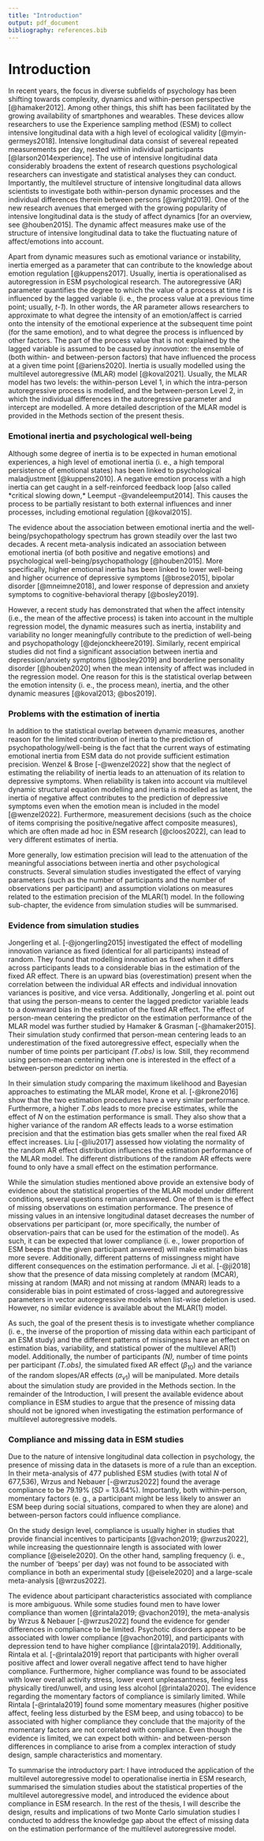 ```yaml
---
title: "Introduction"
output: pdf_document
bibliography: references.bib
---
```


# Introduction

In recent years, the focus in diverse subfields of psychology has been shifting towards complexity, dynamics and within-person perspective [@hamaker2012]. Among other things, this shift has been facilitated by the growing availability of smartphones and wearables. These devices allow researchers to use the Experience sampling method (ESM) to collect intensive longitudinal data with a high level of ecological validity [@myin-germeys2018]. Intensive longitudinal data consist of severeal repeated measurements per day, nested within individual participants [@larson2014experience]. The use of intensive longitudinal data considerably broadens the extent of research questions psychological researchers can investigate and statistical analyses they can conduct. Importantly, the multilevel structure of intensive longitudinal data allows scientists to investigate both within-person dynamic processes and the individual differences therein between persons [@wright2019]. One of the new research avenues that emerged with the growing popularity of intensive longitudinal data is the study of affect dynamics [for an overview, see @houben2015]. The dynamic affect measures make use of the structure of intensive longitudinal data to take the fluctuating nature of affect/emotions into account.

Apart from dynamic measures such as emotional variance or instability, inertia emerged as a parameter that can contribute to the knowledge about emotion regulation [@kuppens2017]. Usually, inertia is operationalised as autoregression in ESM psychological research. The autoregressive (AR) parameter quantifies the degree to which the value of a process at time *t* is influenced by the lagged variable (i. e., the process value at a previous time point; usually, *t-1*). In other words, the AR parameter allows researchers to approximate to what degree the intensity of an emotion/affect is carried onto the intensity of the emotional experience at the subsequent time point (for the same emotion), and to what degree the process is influenced by other factors. The part of the process value that is not explained by the lagged variable is assumed to be caused by *innovation*: the ensemble of (both within- and between-person factors) that have influenced the process at a given time point [@ariens2020]. Inertia is usually modelled using the multilevel autoregressive (MLAR) model [@koval2021]. Usually, the MLAR model has two levels: the within-person Level 1, in which the intra-person autoregressive process is modelled, and the between-person Level 2, in which the individual differences in the autoregressive parameter and intercept are modelled. A more detailed description of the MLAR model is provided in the Methods section of the present thesis.

### Emotional inertia and psychological well-being

Although some degree of inertia is to be expected in human emotional experiences, a high level of emotional inertia (i. e., a high temporal persistence of emotional states) has been linked to psychological maladjustment [@kuppens2010]. A negative emotion process with a high inertia can get caught in a self-reinforced feedback loop [also called *critical slowing down,* Leemput -@vandeleemput2014]. This causes the process to be partially resistant to both external influences and inner processes, including emotional regulation [@koval2015].

The evidence about the association between emotional inertia and the well-being/psychopathology spectrum has grown steadily over the last two decades. A recent meta-analysis indicated an association between emotional inertia (of both positive and negative emotions) and psychological well-being/psychopathology [@houben2015]. More specifically, higher emotional inertia has been linked to lower well-being and higher ocurrence of depressive symptoms [@brose2015], bipolar disorder [@mneimne2018], and lower response of depression and anxiety symptoms to cognitive-behavioral therapy [@bosley2019].

However, a recent study has demonstrated that when the affect intensity (i.e., the mean of the affective process) is taken into account in the multiple regression model, the dynamic measures such as inertia, instability and variability no longer meaningfully contribute to the prediction of well-being and psychopathology [@dejonckheere2019]. Similarly, recent empirical studies did not find a significant association between inertia and depression/anxiety symptoms [@bosley2019] and borderline personality disorder [@houben2020] when the mean intensity of affect was included in the regression model. One reason for this is the statistical overlap between the emotion intensity (i. e., the process mean), inertia, and the other dynamic measures [@koval2013; @bos2019].

### Problems with the estimation of inertia

In addition to the statistical overlap between dynamic measures, another reason for the limited contribution of inertia to the prediction of psychopathology/well-being is the fact that the current ways of estimating emotional inertia from ESM data do not provide sufficient estimation precision. Wenzel & Brose [-@wenzel2022] show that the neglect of estimating the reliability of inertia leads to an attenuation of its relation to depressive symptoms. When reliability is taken into account via multilevel dynamic structural equation modelling and inertia is modelled as latent, the inertia of negative affect contributes to the prediction of depressive symptoms even when the emotion mean is included in the model [@wenzel2022]. Furthermore, measurement decisions (such as the choice of items comprising the positive/negative affect composite measures), which are often made ad hoc in ESM research [@cloos2022], can lead to very different estimates of inertia.

More generally, low estimation precision will lead to the attenuation of the meaningful associations between inertia and other psychological constructs. Several simulation studies investigated the effect of varying parameters (such as the number of participants and the number of observations per participant) and assumption violations on measures related to the estimation precision of the MLAR(1) model. In the following sub-chapter, the evidence from simulation studies will be summarised.

### Evidence from simulation studies

Jongerling et al. [-@jongerling2015] investigated the effect of modelling innovation variance as fixed (identical for all participants) instead of random. They found that modelling innovation as fixed when it differs across participants leads to a considerable bias in the estimation of the fixed AR effect. There is an upward bias (overestimation) present when the correlation between the individual AR effects and individual innovation variances is positive, and vice versa. Additionally, Jongerling et al. point out that using the person-means to center the lagged predictor variable leads to a downward bias in the estimation of the fixed AR effect. The effect of person-mean centering the predictor on the estimation performance of the MLAR model was further studied by Hamaker & Grasman [-@hamaker2015]. Their simulation study confirmed that person-mean centering leads to an underestimation of the fixed autoregressive effect, especially when the number of time points per participant *(T.obs)* is low. Still, they recommend using person-mean centering when one is interested in the effect of a between-person predictor on inertia.

In their simulation study comparing the maximum likelihood and Bayesian approaches to estimating the MLAR model, Krone et al. [-@krone2016] show that the two estimation procedures have a very similar performance. Furthermore, a higher *T.obs* leads to more precise estimates, while the effect of *N* on the estimation performance is small. They also show that a higher variance of the random AR effects leads to a worse estimation precision and that the estimation bias gets smaller when the real fixed AR effect increases. Liu [-@liu2017] assessed how violating the normality of the random AR effect distribution influences the estimation performance of the MLAR model. The different distributions of the random AR effects were found to only have a small effect on the estimation performance.

While the simulation studies mentioned above provide an extensive body of evidence about the statistical properties of the MLAR model under different conditions, several questions remain unanswered. One of them is the effect of missing observations on estimation performance. The presence of missing values in an intensive longitudinal dataset decreases the number of observations per participant (or, more specifically, the number of observation-pairs that can be used for the estimation of the model). As such, it can be expected that lower compliance (i. e., lower proportion of ESM beeps that the given participant answered) will make estimation bias more severe. Additionally, different patterns of missingness might have different consequences on the estimation performance. Ji et al. [-@ji2018] show that the presence of data missing completely at random (MCAR), missing at random (MAR) and not missing at random (MNAR) leads to a considerable bias in point estimated of cross-lagged and autoregressive parameters in vector autoregressive models when list-wise deletion is used. However, no similar evidence is available about the MLAR(1) model.

As such, the goal of the present thesis is to investigate whether compliance (i. e., the inverse of the proportion of missing data within each participant of an ESM study) and the different patterns of missingness have an effect on estimation bias, variability, and statistical power of the multilevel AR(1) model. Additionally, the number of participants *(N),* number of time points per participant *(T.obs),* the simulated fixed AR effect ($\beta_{10}$) and the variance of the random slopes/AR effects ($\sigma_{\nu1}$) will be manipulated. More details about the simulation study are provided in the Methods section. In the remainder of the Introduction, I will present the available evidence about compliance in ESM studies to argue that the presence of missing data should not be ignored when investigating the estimation performance of multilevel autoregressive models.

### Compliance and missing data in ESM studies

Due to the nature of intensive longitudinal data collection in psychology, the presence of missing data in the datasets is more of a rule than an exception. In their meta-analysis of 477 published ESM studies (with total *N* of 677,536), Wrzus and Nebauer [-@wrzus2022] found the average compliance to be 79.19% (*SD* = 13.64%). Importantly, both within-person, momentary factors (e. g., a participant might be less likely to answer an ESM beep during social situations, compared to when they are alone) and between-person factors could influence compliance.

On the study design level, compliance is usually higher in studies that provide financial incentives to participants [@vachon2019; @wrzus2022], while increasing the questionnaire length is associated with lower compliance [@eisele2020]. On the other hand, sampling frequency (i. e., the number of 'beeps' per day) was not found to be associated with compliance in both an experimental study [@eisele2020] and a large-scale meta-analysis [@wrzus2022].

The evidence about participant characteristics associated with compliance is more ambiguous. While some studies found men to have lower compliance than women [@rintala2019; @vachon2019], the meta-analysis by Wrzus & Nebauer [-@wrzus2022] found the evidence for gender differences in compliance to be limited. Psychotic disorders appear to be associated with lower compliance [@vachon2019], and participants with depression tend to have higher compliance [@rintala2019]. Additionally, Rintala et al. [-@rintala2019] report that participants with higher overall positive affect and lower overall negative affect tend to have higher compliance. Furthermore, higher compliance was found to be associated with lower overall activity stress, lower event unpleasantness, feeling less physically tired/unwell, and using less alcohol [@rintala2020]. The evidence regarding the momentary factors of compliance is similarly limited. While Rintala [-@rintala2019] found some momentary measures (higher positive affect, feeling less disturbed by the ESM beep, and using tobacco) to be associated with higher compliance they conclude that the majority of the momentary factors are not correlated with compliance. Even though the evidence is limited, we can expect both within- and between-person differences in compliance to arise from a complex interaction of study design, sample characteristics and momentary.

To summarise the introductory part: I have introduced the application of the multilevel autoregressive model to operationalise inertia in ESM research, summarised the simulation studies about the statistical properties of the multilevel autoregressive model, and introduced the evidence about compliance in ESM research. In the rest of the thesis, I will describe the design, results and implications of two Monte Carlo simulation studies I conducted to address the knowledge gap about the effect of missing data on the estimation performance of the multilevel autoregressive model.
